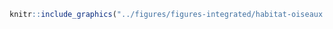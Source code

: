 <!-- #### Habitats - Habitats importants pour les oiseaux {-} -->


<!-- -------------------------------------------------- -->

```r
knitr::include_graphics("../figures/figures-integrated/habitat-oiseaux.png")
```

<br>
